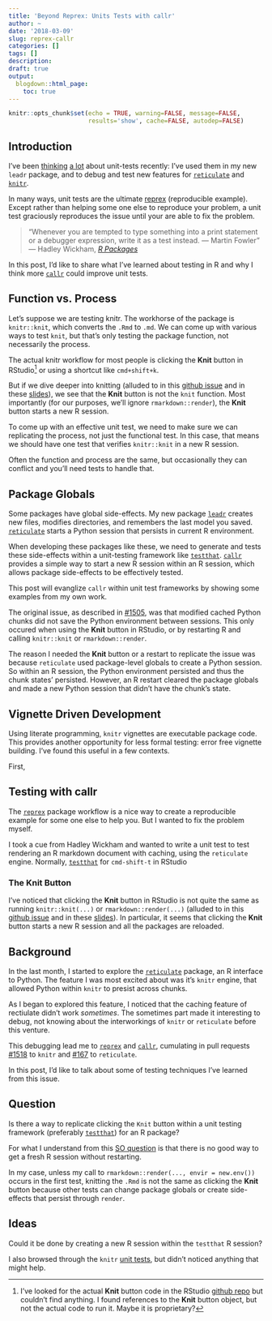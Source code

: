 ```yaml
---
title: 'Beyond Reprex: Units Tests with callr'
author: ~
date: '2018-03-09'
slug: reprex-callr
categories: []
tags: []
description: 
draft: true
output:
  blogdown::html_page:
    toc: true 
---
```


```r
knitr::opts_chunk$set(echo = TRUE, warning=FALSE, message=FALSE, 
                      results='show', cache=FALSE, autodep=FALSE)
```

## Introduction

I've been [thinking](https://github.com/tmastny/leadr/tree/master/tests/testthat) [a lot](https://github.com/rstudio/reticulate/pull/167/files#diff-9e2fec04c626523d0a05bcbf796135cf)
about unit-tests recently: I've used them in my new `leadr` package, and to debug and test new features for [`reticulate`](https://github.com/rstudio/reticulate/pull/167) and [`knitr`](https://github.com/yihui/knitr/pull/1518). 

In many ways, unit tests are the ultimate [reprex](http://reprex.tidyverse.org/articles/reprex-dos-and-donts.html) (reproducible example). Except rather than helping some one else to reproduce your problem, a unit test graciously reproduces the issue until your are able to fix the problem.  

> "Whenever you are tempted to type something into a print statement or a debugger expression, write it as a test instead. — Martin Fowler" --- Hadley Wickham, [*R Packages*](http://r-pkgs.had.co.nz/tests.html)

In this post, I'd like to share what I've learned about testing in R and why I think more [`callr`](https://github.com/r-lib/callr) could improve unit tests.

## Function vs. Process

Let's suppose we are testing knitr. The workhorse of the package is `knitr::knit`, which converts the `.Rmd` to `.md`. We can come up with various ways to test `knit`, but that's only testing the package function, not necessarily the process. 

The actual knitr workflow for most people is clicking the **Knit** button in RStudio^[I've looked for the actual **Knit** button code in the RStudio [github repo](https://github.com/rstudio/rstudio) but couldn't find anything. I found references to the **Knit** button object, but not the actual code to run it. Maybe it is proprietary?] or using a shortcut like `cmd+shift+k`. 

But if we dive deeper into knitting (alluded to in this [github issue](https://github.com/rstudio/rmarkdown/issues/17#issuecomment-37241816) and in these [slides](https://slides.yihui.name/2017-rstudio-conf-rmarkdown-Yihui-Xie.html#6)), we see that the **Knit** button is not the `knit` function. Most importantly (for our purposes, we'll ignore `rmarkdown::render`), the **Knit** button starts a new R session. 

To come up with an effective unit test, we need to make sure we can replicating the process, not just the functional test. In this case, that means we should have one test that verifies `knitr::knit` in a new R session. 

Often the function and process are the same, but occasionally they can conflict and you'll need tests to handle that.


## Package Globals

Some packages have global side-effects. My new package [`leadr`](https://github.com/tmastny/leadr) creates new files, modifies directories, and remembers the last model you saved. [`reticulate`](https://github.com/rstudio/reticulate) starts a Python session that persists in current R environment.

When developing these packages like these, we need to generate and tests these side-effects within a unit-testing framework like [`testthat`](https://github.com/r-lib/testthat). [`callr`](https://github.com/r-lib/callr) provides a simple way to start a new R session within an R session, which allows package side-effects to be effectively tested.

This post will evanglize `callr` within unit test frameworks by showing some examples from my own work.


The original issue, as described in [#1505](https://github.com/yihui/knitr/issues/1505), was that modified cached Python chunks did not save the Python environment between sessions. This only occured when using the **Knit** button in RStudio, or by restarting R and calling `knitr::knit` or `rmarkdown::render`. 

The reason I needed the **Knit** button or a restart to replicate the issue was because `reticulate` used package-level globals to create a Python session. So within an R session, the Python environment persisted and thus the chunk states' persisted. However, an R restart cleared the package globals and made a new Python session that didn't have the chunk's state.

## Vignette Driven Development

Using literate programming, `knitr` vignettes are executable package code. This provides another opportunity for less formal testing: error free vignette building. I've found this useful in a few contexts.

First, 





## Testing with callr

The [`reprex`](http://reprex.tidyverse.org/articles/reprex-dos-and-donts.html) package workflow is a nice way to create a reproducible example for some one else to help you. But I wanted to fix the problem myself.

I took a cue from Hadley Wickham and wanted to write a unit test to test rendering an R markdown document with caching, using the `reticulate` engine. Normally, [`testthat`](https://github.com/r-lib/testthat) for `cmd-shift-t` in RStudio



### The Knit Button

I've noticed that clicking the **Knit** button in RStudio is not quite the same as running `knitr::knit(...)` or `rmarkdown::render(...)` (alluded to in this [github issue](https://github.com/rstudio/rmarkdown/issues/17#issuecomment-37241816) and in these [slides](https://slides.yihui.name/2017-rstudio-conf-rmarkdown-Yihui-Xie.html#6)). In particular, it seems that clicking the **Knit** button starts a new R session and all the packages are reloaded.



## Background

In the last month, I started to explore the [`reticulate`](https://github.com/rstudio/reticulate) package, an R interface to Python. The feature I was most excited about was it's `knitr` engine, that allowed Python within `knitr` to presist across chunks.

As I began to explored this feature, I noticed that the caching feature of rectiulate didn't work *sometimes*. The sometimes part made it interesting to debug, not knowing about the interworkings of `knitr` or `reticulate` before this venture. 

This debugging lead me to [`reprex`](https://github.com/tidyverse/reprex) and [`callr`](https://github.com/r-lib/callr), cumulating in pull requests [#1518](https://github.com/yihui/knitr/pull/1518) to `knitr` and [#167](https://github.com/rstudio/reticulate/pull/167) to `reticulate`.

In this post, I'd like to talk about some of testing techniques I've learned from this issue.

## Question
Is there a way to replicate clicking the `Knit` button within a unit testing framework (preferably [`testthat`](https://github.com/r-lib/testthat)) for an R package?

For what I understand from this [SO question](https://stackoverflow.com/questions/32257970/knitr-inherits-variables-from-a-users-environment-even-with-envir-new-env) is that there is no good way to get a fresh R session without restarting.

In my case, unless my call to `rmarkdown::render(..., envir = new.env())` occurs in the first test, knitting the `.Rmd` is not the same as clicking the **Knit** button because other tests can change package globals or create side-effects that persist through `render`.

## Ideas
Could it be done by creating a new R session within the `testthat` R session? 

I also browsed through the `knitr` [unit tests](https://github.com/yihui/knitr/tree/master/tests/testit), but didn't noticed anything that might help.






